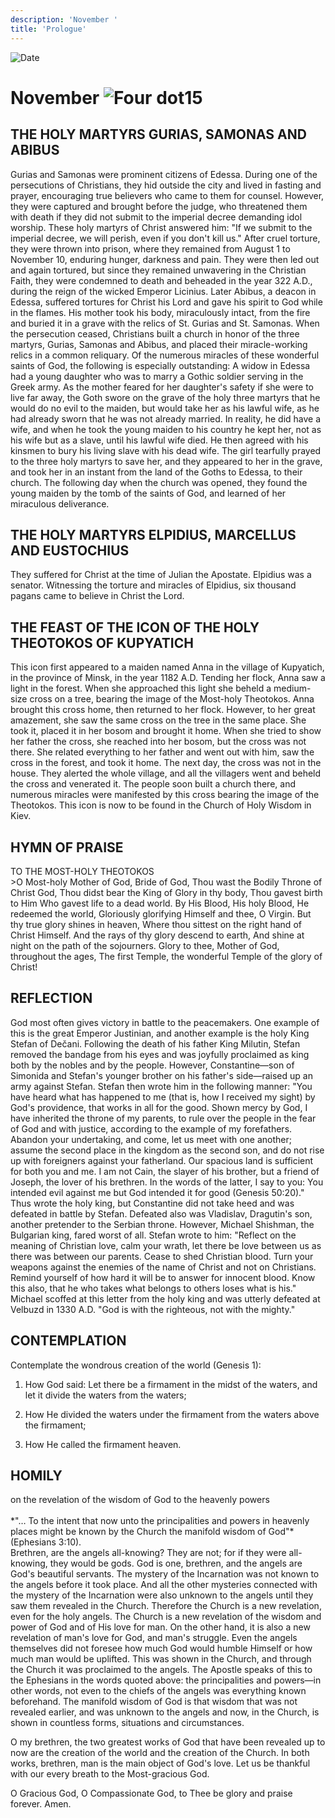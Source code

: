 ```yaml
---
description: 'November '
title: 'Prologue'
---
```


<RunningHead />
<Image src="/title-imprint.png" height={68} width={50} alt="Date" className="title-imprint"/>

# <div id="date">November <Image className="four-dot" src="/four-dot.png" height={15} width={15} alt="Four dot" />15</div>

## THE HOLY MARTYRS GURIAS, SAMONAS AND ABIBUS

Gurias and Samonas were prominent citizens of Edessa. During one of the persecutions of Christians, they hid outside the city and lived in fasting and prayer, encouraging true believers who came to them for counsel. However, they were captured and brought before the judge, who threatened them with death if they did not submit to the imperial decree demanding idol worship. These holy martyrs of Christ answered him: "If we submit to the imperial decree, we will perish, even if you don't kill us." After cruel torture, they were thrown into prison, where they remained from August 1 to November 10, enduring hunger, darkness and pain. They were then led out and again tortured, but since they remained unwavering in the Christian Faith, they were condemned to death and beheaded in the year 322 A.D., during the reign of the wicked Emperor Licinius. Later Abibus, a deacon in Edessa, suffered tortures for Christ his Lord and gave his spirit to God while in the flames. His mother took his body, miraculously intact, from the fire and buried it in a grave with the relics of St. Gurias and St. Samonas. When the persecution ceased, Christians built a church in honor of the three martyrs, Gurias, Samonas and Abibus, and placed their miracle-working relics in a common reliquary. Of the numerous miracles of these wonderful saints of God, the following is especially outstanding: A widow in Edessa had a young daughter who was to marry a Gothic soldier serving in the Greek army. As the mother feared for her daughter's safety if she were to live far away, the Goth swore on the grave of the holy three martyrs that he would do no evil to the maiden, but would take her as his lawful wife, as he had already sworn that he was not already married. In reality, he did have a wife, and when he took the young maiden to his country he kept her, not as his wife but as a slave, until his lawful wife died. He then agreed with his kinsmen to bury his living slave with his dead wife. The girl tearfully prayed to the three holy martyrs to save her, and they appeared to her in the grave, and took her in an instant from the land of the Goths to Edessa, to their church. The following day when the church was opened, they found the young maiden by the tomb of the saints of God, and learned of her miraculous deliverance.

## THE HOLY MARTYRS ELPIDIUS, MARCELLUS AND EUSTOCHIUS

They suffered for Christ at the time of Julian the Apostate. Elpidius was a senator. Witnessing the torture and miracles of Elpidius, six thousand pagans came to believe in Christ the Lord.

## THE FEAST OF THE ICON OF THE HOLY THEOTOKOS OF KUPYATICH

This icon first appeared to a maiden named Anna in the village of Kupyatich, in the province of Minsk, in the year 1182 A.D. Tending her flock, Anna saw a light in the forest. When she approached this light she beheld a medium-size cross on a tree, bearing the image of the Most-holy Theotokos. Anna brought this cross home, then returned to her flock. However, to her great amazement, she saw the same cross on the tree in the same place. She took it, placed it in her bosom and brought it home. When she tried to show her father the cross, she reached into her bosom, but the cross was not there. She related everything to her father and went out with him, saw the cross in the forest, and took it home. The next day, the cross was not in the house. They alerted the whole village, and all the villagers went and beheld the cross and venerated it. The people soon built a church there, and numerous miracles were manifested by this cross bearing the image of the Theotokos. This icon is now to be found in the Church of Holy Wisdom in Kiev.


## HYMN OF PRAISE
<div style={{textAlign:'center', color:'crimson', fontWeight:'bold'}}>
TO THE MOST-HOLY THEOTOKOS
</div>
>O Most-holy Mother of God, Bride of God,  
Thou wast the Bodily Throne of Christ God,  
Thou didst bear the King of Glory in thy body,  
Thou gavest birth to Him Who gavest life to a dead world.  
By His Blood, His holy Blood, He redeemed the world,  
Gloriously glorifying Himself and thee, O Virgin.  
But thy true glory shines in heaven,  
Where thou sittest on the right hand of Christ Himself.  
And the rays of thy glory descend to earth,  
And shine at night on the path of the sojourners.  
Glory to thee, Mother of God, throughout the ages,  
The first Temple, the wonderful Temple of the glory of Christ!  


## REFLECTION

God most often gives victory in battle to the peacemakers. One example of this is the great Emperor Justinian, and another example is the holy King Stefan of Dečani. Following the death of his father King Milutin, Stefan removed the bandage from his eyes and was joyfully proclaimed as king both by the nobles and by the people. However, Constantine—son of Simonida and Stefan's younger brother on his father's side—raised up an army against Stefan. Stefan then wrote him in the following manner: "You have heard what has happened to me (that is, how I received my sight) by God's providence, that works in all for the good. Shown mercy by God, I have inherited the throne of my parents, to rule over the people in the fear of God and with justice, according to the example of my forefathers. Abandon your undertaking, and come, let us meet with one another; assume the second place in the kingdom as the second son, and do not rise up with foreigners against your fatherland. Our spacious land is sufficient for both you and me. I am not Cain, the slayer of his brother, but a friend of Joseph, the lover of his brethren. In the words of the latter, I say to you: You intended evil against me but God intended it for good (Genesis 50:20)." Thus wrote the holy king, but Constantine did not take heed and was defeated in battle by Stefan. Defeated also was Vladislav, Dragutin's son, another pretender to the Serbian throne. However, Michael Shishman, the Bulgarian king, fared worst of all. Stefan wrote to him: "Reflect on the meaning of Christian love, calm your wrath, let there be love between us as there was between our parents. Cease to shed Christian blood. Turn your weapons against the enemies of the name of Christ and not on Christians. Remind yourself of how hard it will be to answer for innocent blood. Know this also, that he who takes what belongs to others loses what is his." Michael scoffed at this letter from the holy king and was utterly defeated at Velbuzd in 1330 A.D. "God is with the righteous, not with the mighty."


## CONTEMPLATION

Contemplate the wondrous creation of the world (Genesis 1):

1. How God said: Let there be a firmament in the midst of the waters, and let it divide the waters from the waters;

2. How He divided the waters under the firmament from the waters above the firmament;

3. How He called the firmament heaven.


## HOMILY
<div style={{textAlign:'center', color:'crimson', fontWeight:'bold'}}>
on the revelation of the wisdom of God to the heavenly powers
</div>
<br />
<div style={{textAlign:'right'}}>
*"… To the intent that now unto the principalities and powers in heavenly places might be known by the Church the manifold wisdom of God"* (Ephesians 3:10).
</div>
Brethren, are the angels all-knowing? They are not; for if they were all-knowing, they would be gods. God is one, brethren, and the angels are God's beautiful servants. The mystery of the Incarnation was not known to the angels before it took place. And all the other mysteries connected with the mystery of the Incarnation were also unknown to the angels until they saw them revealed in the Church. Therefore the Church is a new revelation, even for the holy angels. The Church is a new revelation of the wisdom and power of God and of His love for man. On the other hand, it is also a new revelation of man's love for God, and man's struggle. Even the angels themselves did not foresee how much God would humble Himself or how much man would be uplifted. This was shown in the Church, and through the Church it was proclaimed to the angels. The Apostle speaks of this to the Ephesians in the words quoted above: the principalities and powers—in other words, not even to the chiefs of the angels was everything known beforehand. The manifold wisdom of God is that wisdom that was not revealed earlier, and was unknown to the angels and now, in the Church, is shown in countless forms, situations and circumstances.

O my brethren, the two greatest works of God that have been revealed up to now are the creation of the world and the creation of the Church. In both works, brethren, man is the main object of God's love. Let us be thankful with our every breath to the Most-gracious God. 

O Gracious God, O Compassionate God, to Thee be glory and praise forever. Amen.